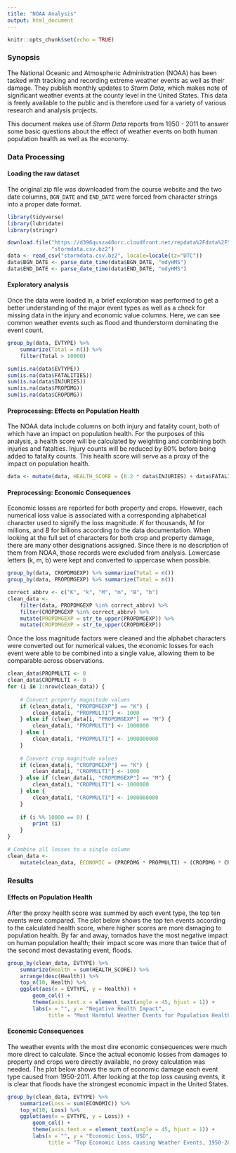 ```yaml
---
title: "NOAA Analysis"
output: html_document
---
```


```r
knitr::opts_chunk$set(echo = TRUE)
```

### Synopsis
The National Oceanic and Atmospheric Administration (NOAA) has been tasked with tracking and recording extreme weather events as well as their damage. They publish monthly updates to *Storm Data*, which makes note of significant weather events at the county level in the United States. This data is freely available to the public and is therefore used for a variety of various research and analysis projects. 

This document makes use of *Storm Data* reports from 1950 - 2011 to answer some basic questions about the effect of weather events on both human population health as well as the economy.

### Data Processing

#### Loading the raw dataset
The original zip file was downloaded from the course website and the two date columns, `BGN_DATE` and `END_DATE` were forced from character strings into a proper date format.
```r
library(tidyverse)
library(lubridate)
library(stringr)

download.file("https://d396qusza40orc.cloudfront.net/repdata%2Fdata%2FStormData.csv.bz2",
              "stormdata.csv.bz2")
data <- read_csv("stormdata.csv.bz2", locale=locale(tz="UTC"))
data$BGN_DATE <- parse_date_time(data$BGN_DATE, "mdyHMS")
data$END_DATE <- parse_date_time(data$END_DATE, "mdyHMS")
```

#### Exploratory analysis
Once the data were loaded in, a brief exploration was performed to get a better understanding of the major event types as well as a check for missing data in the injury and economic value columns. Here, we can see common weather events such as flood and thunderstorm dominating the event count.
```r
group_by(data, EVTYPE) %>%
    summarize(Total = n()) %>%
    filter(Total > 10000)

sum(is.na(data$EVTYPE))
sum(is.na(data$FATALITIES))
sum(is.na(data$INJURIES))
sum(is.na(data$PROPDMG))
sum(is.na(data$CROPDMG))
```
#### Preprocessing: Effects on Population Health
The NOAA data include columns on both injury and fatality count, both of which have an impact on population health. For the purposes of this analysis, a health score will be calculated by weighting and combining both injuries and fatalties. Injury counts will be reduced by 80% before being added to fatality counts. This health score will serve as a proxy of the impact on population health. 
```r
data <- mutate(data, HEALTH_SCORE = (0.2 * data$INJURIES) + data$FATALITIES)
```

#### Preprocessing: Economic Consequences
Economic losses are reported for both property and crops. However, each numerical loss value is associated with a corresponding alphabetical character used to signify the loss magnitude. *K* for thousands, *M* for millions, and *B* for billions according to the data documentation. When looking at the full set of characters for both crop and property damage, there are many other designations assigned. Since there is no description of them from NOAA, those records were excluded from analysis. Lowercase letters (k, m, b) were kept and converted to uppercase when possible. 
```r
group_by(data, CROPDMGEXP) %>% summarize(Total = n())
group_by(data, PROPDMGEXP) %>% summarize(Total = n())

correct_abbrv <- c("K", "k", "M", "m", "B", "b")
clean_data <- 
    filter(data, PROPDMGEXP %in% correct_abbrv) %>%
    filter(CROPDMGEXP %in% correct_abbrv) %>%
    mutate(PROPDMGEXP = str_to_upper(PROPDMGEXP)) %>%
    mutate(CROPDMGEXP = str_to_upper(CROPDMGEXP))
```

Once the loss magnitude factors were cleaned and the alphabet characters were converted out for numerical values, the economic losses for each event were able to be combined into a single value, allowing them to be comparable across observations.
```r
clean_data$PROPMULTI <- 0
clean_data$CROPMULTI <- 0
for (i in 1:nrow(clean_data)) {
    
    # Convert property magnitude values
    if (clean_data[i, "PROPDMGEXP"] == "K") {
        clean_data[i, "PROPMULTI"] <- 1000
    } else if (clean_data[i, "PROPDMGEXP"] == "M") {
        clean_data[i, "PROPMULTI"] <- 1000000
    } else {
        clean_data[i, "PROPMULTI"] <- 1000000000
    }
    
    # Convert crop magnitude values
    if (clean_data[i, "CROPDMGEXP"] == "K") {
        clean_data[i, "CROPMULTI"] <- 1000
    } else if (clean_data[i, "CROPDMGEXP"] == "M") {
        clean_data[i, "CROPMULTI"] <- 1000000
    } else {
        clean_data[i, "CROPMULTI"] <- 1000000000
    }
    
    if (i %% 10000 == 0) {
        print (i)
    }
}

# Combine all losses to a single column
clean_data <- 
    mutate(clean_data, ECONOMIC = (PROPDMG * PROPMULTI) + (CROPDMG * CROPMULTI))
```


### Results
#### Effects on Population Health
After the proxy health score was summed by each event type, the top ten events were compared. The plot below shows the top ten events according to the calculated health score, where higher scores are more damaging to population health. By far and away, tornados have the most negative impact on human population health; their impact score was more than twice that of the second most devastating event, floods.
```r
group_by(clean_data, EVTYPE) %>%
    summarize(Health = sum(HEALTH_SCORE)) %>%
    arrange(desc(Health)) %>%
    top_n(10, Health) %>%
    ggplot(aes(x = EVTYPE, y = Health)) + 
        geom_col() +
        theme(axis.text.x = element_text(angle = 45, hjust = 1)) +
        labs(x = "", y = "Negative Health Impact",
             title = "Most Harmful Weather Events for Population Health, 1950-2011")
```

#### Economic Consequences
The weather events with the most dire economic consequences were much more direct to calculate. Since the actual economic losses from damages to property and crops were directly available, no proxy calculation was needed. The plot below shows the sum of economic damage each event type caused from 1950-2011. After looking at the top loss causing events, it is clear that floods have the strongest economic impact in the United States. 
```r
group_by(clean_data, EVTYPE) %>%
    summarize(Loss = sum(ECONOMIC)) %>%
    top_n(10, Loss) %>%
    ggplot(aes(x = EVTYPE, y = Loss)) +
        geom_col() + 
        theme(axis.text.x = element_text(angle = 45, hjust = 1)) +
        labs(x = "", y = "Economic Loss, USD", 
             title = "Top Economic Loss causing Weather Events, 1950-2011")

```




